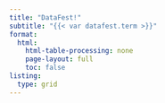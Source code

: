 ```yaml
---
title: "DataFest!"
subtitle: "{{< var datafest.term >}}"
format:
  html:
    html-table-processing: none
    page-layout: full
    toc: false
listing: 
  type: grid
---
```

